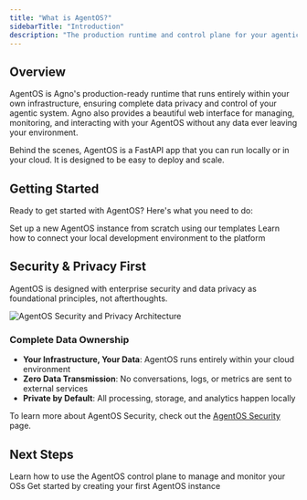 ```yaml
---
title: "What is AgentOS?"
sidebarTitle: "Introduction"
description: "The production runtime and control plane for your agentic systems"
---
```


## Overview

AgentOS is Agno's production-ready runtime that runs entirely within your own infrastructure, ensuring complete data privacy and control of your agentic system.
Agno also provides a beautiful web interface for managing, monitoring, and interacting with your AgentOS without any data ever leaving your environment.

<Note>
Behind the scenes, AgentOS is a FastAPI app that you can run locally or in your cloud. It is designed to be easy to deploy and scale.
</Note>

## Getting Started

Ready to get started with AgentOS? Here's what you need to do:

<CardGroup cols={2}>
  <Card
    title="Create Your First OS"
    icon="plus"
    href="/agent-os/creating-your-first-os"
  >
    Set up a new AgentOS instance from scratch using our templates
  </Card>
  <Card
    title="Connect Your AgentOS"
    icon="link"
    href="/agent-os/connecting-your-os"
  >
    Learn how to connect your local development environment to the platform
  </Card>
</CardGroup>

## Security & Privacy First

AgentOS is designed with enterprise security and data privacy as foundational principles, not afterthoughts.

<Frame>
  <img
    src="/images/agentos-secure-infra-illustration.png"
    alt="AgentOS Security and Privacy Architecture"
    style={{ borderRadius: "0.5rem" }}
  />
</Frame>

### Complete Data Ownership

- **Your Infrastructure, Your Data**: AgentOS runs entirely within your cloud environment
- **Zero Data Transmission**: No conversations, logs, or metrics are sent to external services
- **Private by Default**: All processing, storage, and analytics happen locally

To learn more about AgentOS Security, check out the [AgentOS Security](/agent-os/security) page.

## Next Steps

<CardGroup cols={2}>
  <Card
    title="Control Plane"
    icon="desktop"
    href="/agent-os/control-plane"
  >
    Learn how to use the AgentOS control plane to manage and monitor your OSs
  </Card>
  <Card
    title="Create Your First OS"
    icon="rocket"
    href="/agent-os/creating-your-first-os"
  >
    Get started by creating your first AgentOS instance
  </Card>
</CardGroup>

